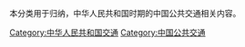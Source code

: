 本分类用于归纳，中华人民共和国时期的中国公共交通相关内容。

[[Category:中华人民共和国交通|Category:中华人民共和国交通]]
[[Category:中国公共交通|Category:中国公共交通]]
